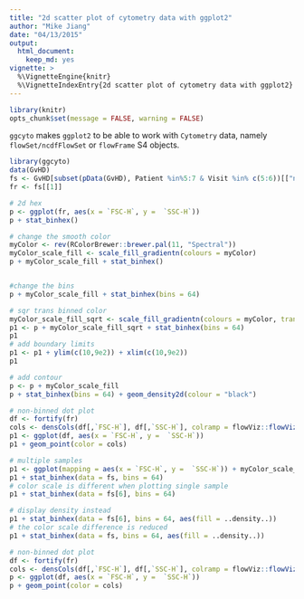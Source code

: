 ```yaml
---
title: "2d scatter plot of cytometry data with ggplot2"
author: "Mike Jiang"
date: "04/13/2015"
output:
  html_document:
    keep_md: yes
vignette: >    
  %\VignetteEngine{knitr}
  %\VignetteIndexEntry{2d scatter plot of cytometry data with ggplot2}        
---
```


```r
library(knitr)
opts_chunk$set(message = FALSE, warning = FALSE)
```

`ggcyto` makes `ggplot2` to be able to work with `Cytometry` data, namely `flowSet/ncdfFlowSet` or `flowFrame` S4 objects.


```r
library(ggcyto)
data(GvHD)
fs <- GvHD[subset(pData(GvHD), Patient %in%5:7 & Visit %in% c(5:6))[["name"]]]
fr <- fs[[1]]
```

```r
# 2d hex
p <- ggplot(fr, aes(x = `FSC-H`, y =  `SSC-H`))
p + stat_binhex()

# change the smooth color 
myColor <- rev(RColorBrewer::brewer.pal(11, "Spectral"))
myColor_scale_fill <- scale_fill_gradientn(colours = myColor)
p + myColor_scale_fill + stat_binhex()


#change the bins
p + myColor_scale_fill + stat_binhex(bins = 64)

# sqr trans binned color
myColor_scale_fill_sqrt <- scale_fill_gradientn(colours = myColor, trans = "sqrt")
p1 <- p + myColor_scale_fill_sqrt + stat_binhex(bins = 64)
p1
# add boundary limits
p1 <- p1 + ylim(c(10,9e2)) + xlim(c(10,9e2))   
p1

# add contour
p <- p + myColor_scale_fill
p + stat_binhex(bins = 64) + geom_density2d(colour = "black")

# non-binned dot plot
df <- fortify(fr)
cols <- densCols(df[,`FSC-H`], df[,`SSC-H`], colramp = flowViz::flowViz.par.get("argcolramp"))
p1 <- ggplot(df, aes(x = `FSC-H`, y =  `SSC-H`))
p1 + geom_point(color = cols) 

# multiple samples
p1 <- ggplot(mapping = aes(x = `FSC-H`, y =  `SSC-H`)) + myColor_scale_fill + facet_grid(Patient~Visit)
p1 + stat_binhex(data = fs, bins = 64)
# color scale is different when plotting single sample
p1 + stat_binhex(data = fs[6], bins = 64)

# display density instead
p1 + stat_binhex(data = fs[6], bins = 64, aes(fill = ..density..))
# the color scale difference is reduced
p1 + stat_binhex(data = fs, bins = 64, aes(fill = ..density..))

# non-binned dot plot
df <- fortify(fr)
cols <- densCols(df[,`FSC-H`], df[,`SSC-H`], colramp = flowViz::flowViz.par.get("argcolramp"))
p <- ggplot(df, aes(x = `FSC-H`, y =  `SSC-H`))
p + geom_point(color = cols) 
```

